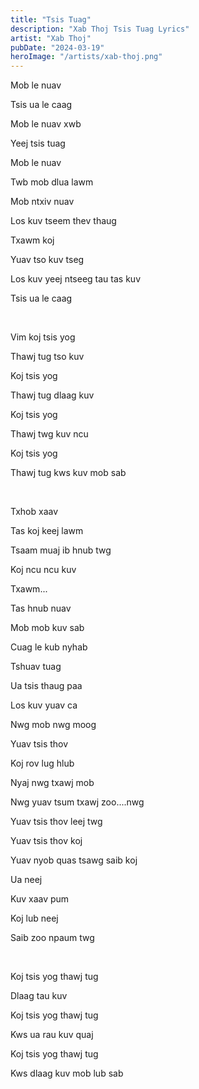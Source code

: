 ```yaml
---
title: "Tsis Tuag"
description: "Xab Thoj Tsis Tuag Lyrics"
artist: "Xab Thoj"
pubDate: "2024-03-19"
heroImage: "/artists/xab-thoj.png"
---
```


Mob le nuav

Tsis ua le caag

Mob le nuav xwb

Yeej tsis tuag

Mob le nuav

Twb mob dlua lawm

Mob ntxiv nuav

Los kuv tseem thev thaug

Txawm koj

Yuav tso kuv tseg

Los kuv yeej ntseeg tau tas kuv

Tsis ua le caag

<br />

Vim koj tsis yog

Thawj tug tso kuv

Koj tsis yog

Thawj tug dlaag kuv

Koj tsis yog

Thawj twg kuv ncu

Koj tsis yog

Thawj tug kws kuv mob sab

<br />

Txhob xaav

Tas koj keej lawm

Tsaam muaj ib hnub twg

Koj ncu ncu kuv

Txawm...

Tas hnub nuav

Mob mob kuv sab

Cuag le kub nyhab

Tshuav tuag

Ua tsis thaug paa

Los kuv yuav ca

Nwg mob nwg moog

Yuav tsis thov

Koj rov lug hlub

Nyaj nwg txawj mob

Nwg yuav tsum txawj zoo....nwg

Yuav tsis thov leej twg

Yuav tsis thov koj

Yuav nyob quas tsawg saib koj

Ua neej

Kuv xaav pum

Koj lub neej

Saib zoo npaum twg

<br />

Koj tsis yog thawj tug

Dlaag tau kuv

Koj tsis yog thawj tug

Kws ua rau kuv quaj

Koj tsis yog thawj tug

Kws dlaag kuv mob lub sab
